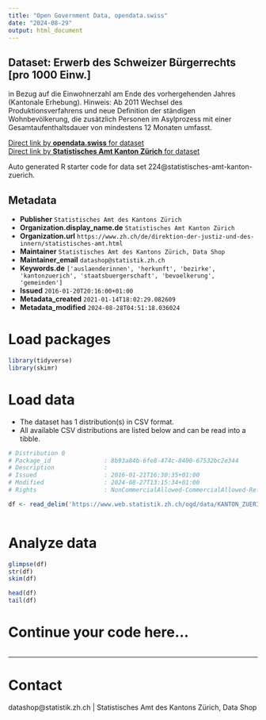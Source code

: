 ```yaml
---
title: "Open Government Data, opendata.swiss"
date: "2024-08-29"
output: html_document
---
```


## Dataset: Erwerb des Schweizer Bürgerrechts [pro 1000 Einw.]

in Bezug auf die Einwohnerzahl am Ende des vorhergehenden Jahres (Kantonale Erhebung). Hinweis: Ab 2011 Wechsel des Produktionsverfahrens und neue Definition der ständigen Wohnbevölkerung, die zusätzlich Personen im Asylprozess mit einer Gesamtaufenthaltsdauer von mindestens 12 Monaten umfasst. 

[Direct link by **opendata.swiss** for dataset](https://opendata.swiss/de/dataset/erwerb-des-schweizer-burgerrechts-pro-1000-einw)<br>
[Direct link by **Statistisches Amt Kanton Zürich** for dataset](https://www.zh.ch/de/politik-staat/gemeinden/gemeindeportraet.html)

Auto generated R starter code for data set 224@statistisches-amt-kanton-zuerich.

## Metadata

- **Publisher** `Statistisches Amt des Kantons Zürich`
- **Organization.display_name.de** `Statistisches Amt Kanton Zürich`
- **Organization.url** `https://www.zh.ch/de/direktion-der-justiz-und-des-innern/statistisches-amt.html`
- **Maintainer** `Statistisches Amt des Kantons Zürich, Data Shop`
- **Maintainer_email** `datashop@statistik.zh.ch`
- **Keywords.de** `['auslaenderinnen', 'herkunft', 'bezirke', 'kantonzuerich', 'staatsbuergerschaft', 'bevoelkerung', 'gemeinden']`
- **Issued** `2016-01-20T20:16:00+01:00`
- **Metadata_created** `2021-01-14T18:02:29.082609`
- **Metadata_modified** `2024-08-28T04:51:18.036024`


# Load packages

```r

library(tidyverse)
library(skimr)

```

# Load data

-   The dataset has 1 distribution(s) in CSV format.
-   All available CSV distributions are listed below and can be read into a tibble.

```r

# Distribution 0
# Package_id               : 8b93a84b-6fe8-474c-8400-67532bc2e344
# Description              : 
# Issued                   : 2016-01-21T16:30:35+01:00
# Modified                 : 2024-08-27T13:15:34+01:00
# Rights                   : NonCommercialAllowed-CommercialAllowed-ReferenceRequired

df <- read_delim('https://www.web.statistik.zh.ch/ogd/data/KANTON_ZUERICH_259.csv')



```

# Analyze data

```r

glimpse(df)
str(df)
skim(df)

head(df)
tail(df)

```

# Continue your code here...

```r

```

------------------------------------------------------------------------

# Contact

datashop@statistik.zh.ch | Statistisches Amt des Kantons Zürich, Data Shop
